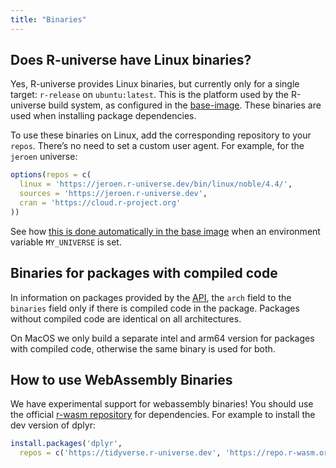 ```yaml
---
title: "Binaries"
---
```


## Does R-universe have Linux binaries?

Yes, R-universe provides Linux binaries, but currently only for a single target: `r-release` on `ubuntu:latest`. This is the platform used by the R-universe build system, as configured in the [base-image](https://github.com/r-universe-org/base-image). These binaries are used when installing package dependencies.  

To use these binaries on Linux, add the corresponding repository to your `repos`. There’s no need to set a custom user agent. For example, for the `jeroen` universe:

```r
options(repos = c(
  linux = 'https://jeroen.r-universe.dev/bin/linux/noble/4.4/',
  sources = 'https://jeroen.r-universe.dev',
  cran = 'https://cloud.r-project.org'
))
```

See how [this is done automatically in the base image](https://github.com/r-universe-org/base-image/blob/f20ec9fc6f51ef8a89aad489206a43790bd9bf77/Rprofile#L10-L16) when an environment variable `MY_UNIVERSE` is set.


## Binaries for packages with compiled code

In information on packages provided by the [API](#api-pkg), the `arch` field to the `binaries` field only if there is compiled code in the package. 
Packages without compiled code are identical on all architectures.

On MacOS we only build a separate intel and arm64 version for packages with compiled code, otherwise the same binary is used for both.

## How to use WebAssembly Binaries

We have experimental support for webassembly binaries! You should use the official [r-wasm repository](https://repo.r-wasm.org) for dependencies. For example to install the dev version of dplyr:

```r
install.packages('dplyr',
  repos = c('https://tidyverse.r-universe.dev', 'https://repo.r-wasm.org'))
```
